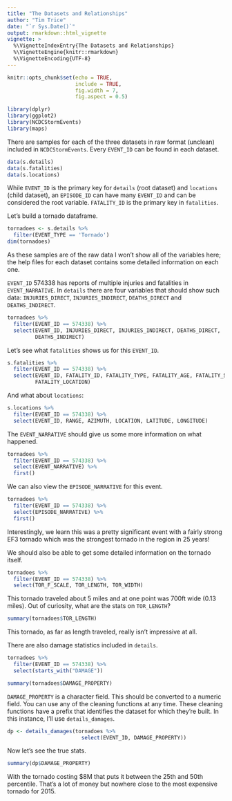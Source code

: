 ```yaml
---
title: "The Datasets and Relationships"
author: "Tim Trice"
date: "`r Sys.Date()`"
output: rmarkdown::html_vignette
vignette: >
  %\VignetteIndexEntry{The Datasets and Relationships}
  %\VignetteEngine{knitr::rmarkdown}
  %\VignetteEncoding{UTF-8}
---
```


```r
knitr::opts_chunk$set(echo = TRUE, 
                      include = TRUE, 
                      fig.width = 7, 
                      fig.aspect = 0.5)
```

```r
library(dplyr)
library(ggplot2)
library(NCDCStormEvents)
library(maps)
```

There are samples for each of the three datasets in raw format (unclean) included in `NCDCStormEvents`. Every `EVENT_ID` can be found in each dataset. 

```r
data(s.details)
data(s.fatalities)
data(s.locations)
```

While `EVENT_ID` is the primary key for `details` (root dataset) and `locations` (child dataset), an `EPISODE_ID` can have many `EVENT_ID` and can be considered the root variable. `FATALITY_ID` is the primary key in `fatalities`.

Let's build a tornado dataframe.

```r
tornadoes <- s.details %>% 
  filter(EVENT_TYPE == 'Tornado')
dim(tornadoes)
```

As these samples are of the raw data I won't show all of the variables here; the help files for each dataset contains some detailed information on each one.

`EVENT_ID` 574338 has reports of multiple injuries and fatalities in `EVENT_NARRATIVE`. In `details` there are four variables that should show such data: `INJURIES_DIRECT`, `INJURIES_INDIRECT`, `DEATHS_DIRECT` and `DEATHS_INDIRECT`. 

```r
tornadoes %>% 
  filter(EVENT_ID == 574338) %>% 
  select(EVENT_ID, INJURIES_DIRECT, INJURIES_INDIRECT, DEATHS_DIRECT, 
         DEATHS_INDIRECT)
```

Let's see what `fatalities` shows us for this `EVENT_ID`.

```r
s.fatalities %>% 
  filter(EVENT_ID == 574338) %>% 
  select(EVENT_ID, FATALITY_ID, FATALITY_TYPE, FATALITY_AGE, FATALITY_SEX, 
         FATALITY_LOCATION)
```

And what about `locations`:

```r
s.locations %>% 
  filter(EVENT_ID == 574338) %>% 
  select(EVENT_ID, RANGE, AZIMUTH, LOCATION, LATITUDE, LONGITUDE)
```

The `EVENT_NARRATIVE` should give us some more information on what happened.

```r
tornadoes %>% 
  filter(EVENT_ID == 574338) %>% 
  select(EVENT_NARRATIVE) %>% 
  first()
```

We can also view the `EPISODE_NARRATIVE` for this event.

```r
tornadoes %>% 
  filter(EVENT_ID == 574338) %>% 
  select(EPISODE_NARRATIVE) %>% 
  first()
```

Interestingly, we learn this was a pretty significant event with a fairly strong EF3 tornado which was the strongest tornado in the region in 25 years!

We should also be able to get some detailed information on the tornado itself.

```r
tornadoes %>% 
  filter(EVENT_ID == 574338) %>% 
  select(TOR_F_SCALE, TOR_LENGTH, TOR_WIDTH)
```

This tornado traveled about 5 miles and at one point was 700ft wide (0.13 miles). Out of curiosity, what are the stats on `TOR_LENGTH`?

```r
summary(tornadoes$TOR_LENGTH)
```

This tornado, as far as length traveled, really isn't impressive at all.

There are also damage statistics included in `details`.

```r
tornadoes %>% 
  filter(EVENT_ID == 574338) %>% 
  select(starts_with("DAMAGE"))
```

```r
summary(tornadoes$DAMAGE_PROPERTY)
```

`DAMAGE_PROPERTY` is a character field. This should be converted to a numeric field. You can use any of the cleaning functions at any time. These cleaning functions have a prefix that identifies the dataset for which they're built. In this instance, I'll use `details_damages`.

```r
dp <- details_damages(tornadoes %>% 
                        select(EVENT_ID, DAMAGE_PROPERTY))
```

Now let's see the true stats.

```r
summary(dp$DAMAGE_PROPERTY)
```

With the tornado costing $8M that puts it between the 25th and 50th percentile. That's a lot of money but nowhere close to the most expensive tornado for 2015.

